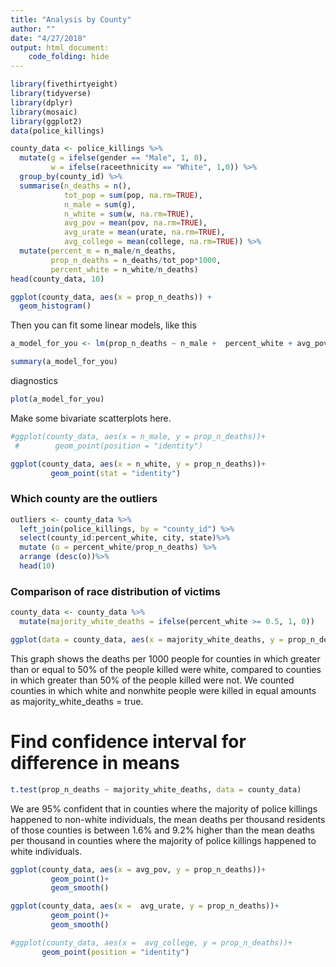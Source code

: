 ```yaml
---
title: "Analysis by County"
author: ""
date: "4/27/2018"
output: html_document:
    code_folding: hide
---
```


```r
library(fivethirtyeight)
library(tidyverse)
library(dplyr)
library(mosaic)
library(ggplot2)
data(police_killings)
```

```r
county_data <- police_killings %>%
  mutate(g = ifelse(gender == "Male", 1, 0),
         w = ifelse(raceethnicity == "White", 1,0)) %>%
  group_by(county_id) %>%
  summarise(n_deaths = n(),
            tot_pop = sum(pop, na.rm=TRUE), 
            n_male = sum(g),
            n_white = sum(w, na.rm=TRUE),
            avg_pov = mean(pov, na.rm=TRUE),
            avg_urate = mean(urate, na.rm=TRUE),
            avg_college = mean(college, na.rm=TRUE)) %>%
  mutate(percent_m = n_male/n_deaths, 
         prop_n_deaths = n_deaths/tot_pop*1000,
         percent_white = n_white/n_deaths)
head(county_data, 10)
```

```r
ggplot(county_data, aes(x = prop_n_deaths)) +
  geom_histogram()
```

Then you can fit some linear models, like this

```r
a_model_for_you <- lm(prop_n_deaths ~ n_male +  percent_white + avg_pov + avg_urate + avg_college, data = county_data)

summary(a_model_for_you)
```

diagnostics

```r
plot(a_model_for_you)
```

Make some bivariate scatterplots here. 

```r
#ggplot(county_data, aes(x = n_male, y = prop_n_deaths))+
 #        geom_point(position = "identity")
```

```r
ggplot(county_data, aes(x = n_white, y = prop_n_deaths))+
         geom_point(stat = "identity")
```

### Which county are the outliers

```r
outliers <- county_data %>%
  left_join(police_killings, by = "county_id") %>%
  select(county_id:percent_white, city, state)%>%
  mutate (o = percent_white/prop_n_deaths) %>%
  arrange (desc(o))%>%
  head(10)
```


### Comparison of race distribution of victims 

```r
county_data <- county_data %>%
  mutate(majority_white_deaths = ifelse(percent_white >= 0.5, 1, 0))
```

```r
ggplot(data = county_data, aes(x = majority_white_deaths, y = prop_n_deaths)) + geom_boxplot(aes(group = majority_white_deaths))
```
 
This graph shows the deaths per 1000 people for counties in which greater than or equal to 50% of the people killed were white, compared to counties in which greater than 50% of the people killed were not. We counted counties in which white and nonwhite people were killed in equal amounts as majority_white_deaths = true.

# Find confidence interval for difference in means

```r
t.test(prop_n_deaths ~ majority_white_deaths, data = county_data)
```

We are 95% confident that in counties where the majority of police killings happened to non-white individuals, the mean deaths per thousand residents of those counties is between 1.6%  and 9.2% higher than the mean deaths per thousand in counties where the majority of police killings happened to white individuals.




```r
ggplot(county_data, aes(x = avg_pov, y = prop_n_deaths))+
         geom_point()+
         geom_smooth()
```

```r
ggplot(county_data, aes(x =  avg_urate, y = prop_n_deaths))+
         geom_point()+
         geom_smooth()
```

```r
#ggplot(county_data, aes(x =  avg_college, y = prop_n_deaths))+
       geom_point(position = "identity")
```

